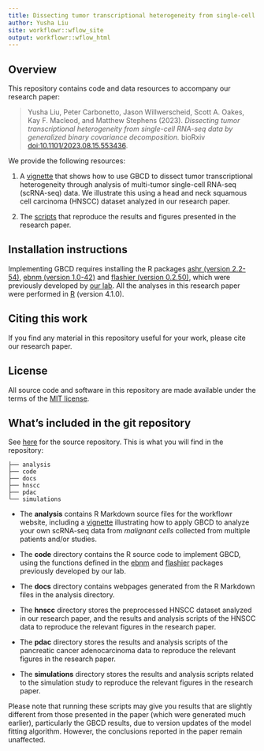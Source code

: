 ```yaml
---
title: Dissecting tumor transcriptional heterogeneity from single-cell RNA-seq data by generalized binary covariance decomposition (GBCD)
author: Yusha Liu
site: workflowr::wflow_site
output: workflowr::wflow_html
---
```


## Overview

This repository contains code and data resources to accompany our research paper:

> Yusha Liu, Peter Carbonetto, Jason Willwerscheid, Scott A. Oakes, Kay F. Macleod, and Matthew Stephens (2023). 
> *Dissecting tumor transcriptional heterogeneity from single-cell RNA-seq data by generalized binary covariance decomposition.*
>  bioRxiv [doi:10.1101/2023.08.15.553436][paper-link].

We provide the following resources:

1. A [vignette](gbcd_hnscc_intro.html) that shows how to use GBCD to dissect tumor transcriptional heterogeneity through analysis of multi-tumor single-cell RNA-seq (scRNA-seq) data. We illustrate this using a head and neck squamous cell carcinoma (HNSCC) dataset analyzed in our research paper.

2. The [scripts][gbcd-workflow] that reproduce the results and figures presented in the research paper. 


## Installation instructions
Implementing GBCD requires installing the R packages [ashr (version 2.2-54)][ashr], [ebnm (version 1.0-42)][ebnm] and [flashier (version 0.2.50)][flashier], which were previously developed by [our lab][stephenslab]. All the analyses in this research paper were performed in [R][r-language] (version 4.1.0). 


## Citing this work

If you find any material in this repository useful for your work, please cite our research paper. 


## License

All source code and software in this repository are made available under the terms of the [MIT license][mit-license].


## What's included in the git repository

See [here][gbcd-workflow] for the source repository. This is what you will find in the repository:

```
├── analysis
├── code
├── docs
├── hnscc
├── pdac
└── simulations

```

+ The **analysis** contains R Markdown source files for the workflowr website, including a [vignette](gbcd_hnscc_intro.html) illustrating how to apply GBCD to analyze your own scRNA-seq data from *malignant cells* collected from multiple patients and/or studies.

+ The **code** directory contains the R source code to implement GBCD, using the functions defined in the [ebnm][ebnm] and [flashier][flashier] packages previously developed by our lab.

+ The **docs** directory contains webpages generated from the R Markdown files in the analysis directory.

+ The **hnscc** directory stores the preprocessed HNSCC dataset analyzed in our research paper, and the results and analysis scripts of the HNSCC data to reproduce the relevant figures in the research paper. 

+ The **pdac** directory stores the results and analysis scripts of the pancreatic cancer adenocarcinoma data to reproduce the relevant figures in the research paper. 

+ The **simulations** directory stores the results and analysis scripts related to the simulation study to reproduce the relevant figures in the research paper. 

Please note that running these scripts may give you results that are slightly different from those presented in the paper (which were generated much earlier), particularly the GBCD results, due to version updates of the model fitting algorithm. However, the conclusions reported in the paper remain unaffected. 


[paper-link]: https://doi.org/10.1101/2023.08.15.553436
[gbcd-workflow]: https://github.com/stephenslab/gbcd-workflow
[r-language]: https://www.r-project.org
[ashr]: https://github.com/stephens999/ashr
[ebnm]: https://stephenslab.github.io/ebnm/
[flashier]: https://github.com/willwerscheid/flashier
[stephenslab]: https://stephenslab.uchicago.edu
[mit-license]: https://opensource.org/licenses/mit-license.html

